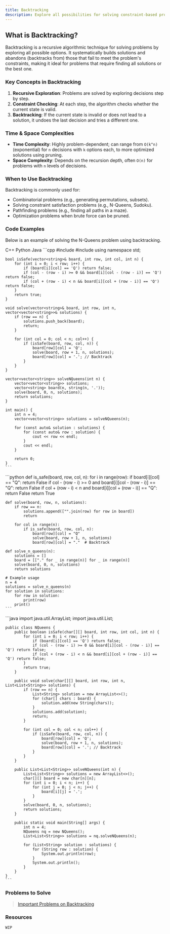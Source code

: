 ```yaml
---
title: Backtracking
description: Explore all possibilities for solving constraint-based problems.
---
```


## <HoverUnderline>What is Backtracking?</HoverUnderline>

Backtracking is a recursive algorithmic technique for solving problems by exploring all possible options. It systematically builds solutions and abandons (backtracks from) those that fail to meet the problem's constraints, making it ideal for problems that require finding all solutions or the best one.

### <HoverUnderline>Key Concepts in Backtracking</HoverUnderline>

1. **Recursive Exploration**: Problems are solved by exploring decisions step by step.
2. **Constraint Checking**: At each step, the algorithm checks whether the current state is valid.
3. **Backtracking**: If the current state is invalid or does not lead to a solution, it undoes the last decision and tries a different one.

### <HoverUnderline>Time & Space Complexities</HoverUnderline>

- **Time Complexity**: Highly problem-dependent; can range from `O(k^n)` (exponential) for `n` decisions with `k` options each, to more optimized solutions using pruning.
- **Space Complexity**: Depends on the recursion depth, often `O(n)` for problems with `n` levels of decisions.

### <HoverUnderline>When to Use Backtracking</HoverUnderline>

Backtracking is commonly used for:

- Combinatorial problems (e.g., generating permutations, subsets).
- Solving constraint satisfaction problems (e.g., N-Queens, Sudoku).
- Pathfinding problems (e.g., finding all paths in a maze).
- Optimization problems when brute force can be pruned.

### <HoverUnderline>Code Examples</HoverUnderline>

Below is an example of solving the N-Queens problem using backtracking.

<Tabs defaultValue="python" className="pt-5 pb-1">
  <TabsList>
    <TabsTrigger value="cpp">C++</TabsTrigger>
    <TabsTrigger value="python">Python</TabsTrigger>
    <TabsTrigger value="java">Java</TabsTrigger>
  </TabsList>

  <TabsContent value="cpp">
    ```cpp
    #include <iostream>
    #include <vector>
    using namespace std;

    bool isSafe(vector<string>& board, int row, int col, int n) {
        for (int i = 0; i < row; i++) {
            if (board[i][col] == 'Q') return false;
            if (col - (row - i) >= 0 && board[i][col - (row - i)] == 'Q') return false;
            if (col + (row - i) < n && board[i][col + (row - i)] == 'Q') return false;
        }
        return true;
    }

    void solve(vector<string>& board, int row, int n, vector<vector<string>>& solutions) {
        if (row == n) {
            solutions.push_back(board);
            return;
        }

        for (int col = 0; col < n; col++) {
            if (isSafe(board, row, col, n)) {
                board[row][col] = 'Q';
                solve(board, row + 1, n, solutions);
                board[row][col] = '.'; // Backtrack
            }
        }
    }

    vector<vector<string>> solveNQueens(int n) {
        vector<vector<string>> solutions;
        vector<string> board(n, string(n, '.'));
        solve(board, 0, n, solutions);
        return solutions;
    }

    int main() {
        int n = 4;
        vector<vector<string>> solutions = solveNQueens(n);

        for (const auto& solution : solutions) {
            for (const auto& row : solution) {
                cout << row << endl;
            }
            cout << endl;
        }

        return 0;
    }
    ```
  </TabsContent>

  <TabsContent value="python">
    ```python
    def is_safe(board, row, col, n):
        for i in range(row):
            if board[i][col] == "Q":
                return False
            if col - (row - i) >= 0 and board[i][col - (row - i)] == "Q":
                return False
            if col + (row - i) < n and board[i][col + (row - i)] == "Q":
                return False
        return True

    def solve(board, row, n, solutions):
        if row == n:
            solutions.append(["".join(row) for row in board])
            return

        for col in range(n):
            if is_safe(board, row, col, n):
                board[row][col] = "Q"
                solve(board, row + 1, n, solutions)
                board[row][col] = "."  # Backtrack

    def solve_n_queens(n):
        solutions = []
        board = [["." for _ in range(n)] for _ in range(n)]
        solve(board, 0, n, solutions)
        return solutions

    # Example usage
    n = 4
    solutions = solve_n_queens(n)
    for solution in solutions:
        for row in solution:
            print(row)
        print()
    ```
  </TabsContent>

  <TabsContent value="java">
    ```java
    import java.util.ArrayList;
    import java.util.List;

    public class NQueens {
        public boolean isSafe(char[][] board, int row, int col, int n) {
            for (int i = 0; i < row; i++) {
                if (board[i][col] == 'Q') return false;
                if (col - (row - i) >= 0 && board[i][col - (row - i)] == 'Q') return false;
                if (col + (row - i) < n && board[i][col + (row - i)] == 'Q') return false;
            }
            return true;
        }

        public void solve(char[][] board, int row, int n, List<List<String>> solutions) {
            if (row == n) {
                List<String> solution = new ArrayList<>();
                for (char[] chars : board) {
                    solution.add(new String(chars));
                }
                solutions.add(solution);
                return;
            }

            for (int col = 0; col < n; col++) {
                if (isSafe(board, row, col, n)) {
                    board[row][col] = 'Q';
                    solve(board, row + 1, n, solutions);
                    board[row][col] = '.'; // Backtrack
                }
            }
        }

        public List<List<String>> solveNQueens(int n) {
            List<List<String>> solutions = new ArrayList<>();
            char[][] board = new char[n][n];
            for (int i = 0; i < n; i++) {
                for (int j = 0; j < n; j++) {
                    board[i][j] = '.';
                }
            }
            solve(board, 0, n, solutions);
            return solutions;
        }

        public static void main(String[] args) {
            int n = 4;
            NQueens nq = new NQueens();
            List<List<String>> solutions = nq.solveNQueens(n);

            for (List<String> solution : solutions) {
                for (String row : solution) {
                    System.out.println(row);
                }
                System.out.println();
            }
        }
    }
    ```
  </TabsContent>
</Tabs>

### <HoverUnderline>Problems to Solve</HoverUnderline>

> [Important Problems on Backtracking](https://leetcode.com/problem-list/akwlkmhm/)

### <HoverUnderline>Resources</HoverUnderline>

`WIP`